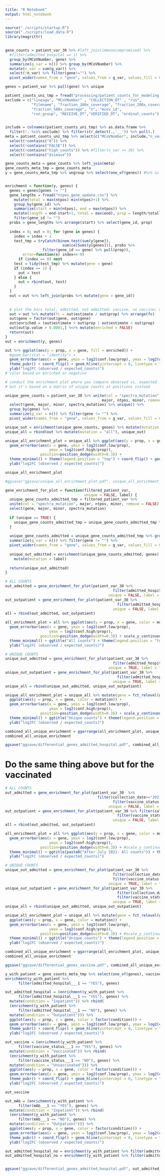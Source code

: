 ```yaml
---
title: "R Notebook"
output: html_notebook
---
```


```r
source("./scripts/startup.R")
source("./scripts/load_data.R")
library(magrittr)

  
gene_counts = patient_var_30 %>% #left_join(immunocompromised) %>%
  #filter(admitted_hospital == 1) %>%
  group_by(MCoVNumber, gene) %>% 
  summarize(g_var = n()) %>% group_by(MCoVNumber) %>% 
  mutate(n_var = sum(g_var)) %>% 
  select(!n_var) %>% filter(gene!="") %>%
  pivot_wider(names_from = "gene", values_from = g_var, values_fill = 0)

genes = patient_var %>% pull(gene) %>% unique

patient_counts_uni_tmp = fread("processing/patient_counts_for_modeling.txt", data.table = F)
exclude = c("lineage", "MCoVNumber" , "COLLECTION_DT" , "run",
            "filename", "fraction_100x_coverage", "fraction_200x_coverage",
            "fraction_500x_coverage", "n", "mcov_id",
            "run_group", "RECEIVE_DT","VERIFIED_DT", "ordinal_counts")

  
include = colnames(patient_counts_uni_tmp) %>% as.data.frame %>% 
  filter(!. %in% exclude) %>% filter(str_detect(.,'__')) %>% pull(.)
meta = patient_counts_uni_tmp %>% select(c("MCoVNumber", include,"n_var")) %>%
  select(!contains("0")) %>%
  select(!contains("FALSE")) %>%
  select(!contains("high_counts")) %>% #filter(n_var <= 30) %>%
  select(!contains("disease"))

gene_counts_meta = gene_counts %>% left_join(meta)
gene_counts_meta_tmp = gene_counts_meta
y = gene_counts_meta_tmp %>% ungroup %>% select(one_of(genes)) #%>% as.matrix


enrichment = function(y, genes) {
  genes = genes[genes != ""]
  gene_lengths = fread("ntpos_gene_update.csv") %>% 
    mutate(total = max(ntpos)-min(ntpos)+1) %>% 
    group_by(gene_id) %>%
    summarize(start = min(ntpos), end = max(ntpos)) %>% 
    mutate(length = end-start+1, total = max(end), prop = length/total) %>%
    filter(gene_id != "")
  probs = gene_lengths %>% arrange(start) %>% select(gene_id, prop)
  
  index = 0; out = 0; for (gene in genes) {
    index = index + 1
    test_tmp = tryCatch(binom.test(sum(y[gene]), 
                          sum(colSums(y[genes])), probs %>% 
                 filter(gene_id == gene) %>% pull(prop)),
        error=function(e) index<<-0)
      if (index == 0) next
    test = tidy(test_tmp) %>% mutate(gene = gene)
    if (index == 1) {
      out = test
    } else {
      out = rbind(out, test)
    }
  }
  out = out %>% left_join(probs %>% mutate(gene = gene_id))
  
  
  # plot the bars total, admitted, not admitted; vaccine, no vaccine; mab vs no mab.
  out = out %>% mutate(fc = out$estimate / out$prop) %>% arrange(fc)
  out$gene = factor(out$gene, out$gene)
  out$enriched = (out$estimate > out$prop | out$estimate < out$prop)
  out[out$p.value > 0.0001,] %<>% mutate(enriched = FALSE)
  return(out)
}
out = enrichment(y, genes)

out %>% ggplot(aes(y = prop, x = gene, fill = enriched)) + 
  #geom_bar(stat = "identity") + 
  geom_errorbar(aes(x = gene, ymin = log2(conf.low/prop), ymax = log2(conf.high/prop))) +
  theme_pubr() + coord_flip() + geom_hline(yintercept = 0, linetype = "dashed") +
  ylab("log2FC (observed / expected_counts)")
# color based on enriched or negative
```

```r
# conduct the enrichment plot where you compare observed vs. expected 
# but it's based on a matrix of unique counts at positions instead

unique_gene_counts = patient_var_30 %>% unite(col = "spectra_mutation", 
                                            major, ntpos, minor, remove = FALSE) %>% 
  select(gene, major, minor, spectra_mutation) %>% unique() %>% 
  group_by(gene) %>% 
  summarize(g_var = n()) %>% filter(gene != "") %>%
  pivot_wider(names_from = "gene", values_from = g_var, values_fill = 0)

unique_out = enrichment(unique_gene_counts, genes) %>% mutate(mutation = "unique")
unique_all = rbind(out %>% mutate(mutation = "all"), unique_out)

unique_all_enrichment_plot = unique_all %>% ggplot(aes(y = prop, x = gene, color = mutation)) + 
  geom_errorbar(aes(x = gene, ymin = log2(conf.low/prop), 
                    ymax = log2(conf.high/prop)), 
                position=position_dodge(width=0.3)) +
  theme_minimal() + theme(legend.position = "top") + coord_flip() + geom_hline(yintercept = 0, linetype = "dashed") +
  ylab("log2FC (observed / expected_counts)")

unique_all_enrichment_plot

#ggsave("ggsave/unique_all_enrichment_plot.pdf", unique_all_enrichment_plot, height = 4, width = 3.5)

```


```r
gene_enrichment_for_plot = function(filtered_patient_var, 
                                    unique = FALSE, label) {
  unique_gene_counts_admitted_tmp = filtered_patient_var %>% 
  unite(col = "spectra_mutation", major, ntpos, minor, remove = FALSE) %>% 
  select(gene, major, minor, spectra_mutation)
  
  if (unique == TRUE) {
    unique_gene_counts_admitted_tmp = unique_gene_counts_admitted_tmp %>% unique()
  }
  
  unique_gene_counts_admitted = unique_gene_counts_admitted_tmp %>% group_by(gene) %>% 
  summarize(g_var = n()) %>% filter(gene != "") %>%
  pivot_wider(names_from = "gene", values_from = g_var, values_fill = 0)
  
  unique_out_admitted = enrichment(unique_gene_counts_admitted, genes) %>% 
    mutate(mutation = label)
  
  return(unique_out_admitted)
}

# ALL COUNTS
out_admitted = gene_enrichment_for_plot(patient_var_30 %>% 
                                                 filter(admitted_hospital == 1), 
                                               unique = FALSE, label = "admitted")
out_outpatient = gene_enrichment_for_plot(patient_var_30 %>% 
                                                   filter(admitted_hospital == 0),
                                                 unique = FALSE, label = "outpatient")
all = rbind(out_admitted, out_outpatient)

all_enrichment_plot = all %>% ggplot(aes(y = prop, x = gene, color = mutation)) + 
  geom_errorbar(aes(x = gene, ymin = log2(conf.low/prop), 
                    ymax = log2(conf.high/prop)), 
                position=position_dodge(width=0.3)) + scale_y_continuous(limits=c(-2, 2.5)) +
  theme_minimal() + ggtitle("All counts") + theme(legend.position = "top") + coord_flip() + geom_hline(yintercept = 0, linetype = "dashed") +
  ylab("log2FC (observed / expected_counts)")

# UNIQUE COUNTS
unique_out_admitted = gene_enrichment_for_plot(patient_var_30 %>% 
                                                 filter(admitted_hospital == 1), 
                                               unique = TRUE, label = "admitted")
unique_out_outpatient = gene_enrichment_for_plot(patient_var_30 %>% 
                                                   filter(admitted_hospital == 0),
                                                 unique = TRUE, label = "outpatient")
unique_all = rbind(unique_out_admitted, unique_out_outpatient)

unique_all_enrichment_plot = unique_all %>% mutate(gene = fct_relevel(gene, levels(all$gene))) %>%
  ggplot(aes(y = prop, x = gene, color = mutation)) + 
  geom_errorbar(aes(x = gene, ymin = log2(conf.low/prop), 
                    ymax = log2(conf.high/prop)), 
                position=position_dodge(width=0.3)) + scale_y_continuous(limits=c(-1, 1.7)) +
  theme_minimal() + ggtitle("Unique counts") + theme(legend.position = "top") + coord_flip() + geom_hline(yintercept = 0, linetype = "dashed") +
  ylab("log2FC (observed / expected_counts)")

combined_all_unique_enrichment = ggarrange(all_enrichment_plot, unique_all_enrichment_plot, common.legend = T)
combined_all_unique_enrichment

ggsave("ggsave/differential_genes_admitted_hospital.pdf", combined_all_unique_enrichment, height = 4.5, width = 7)
```

# Do the same thing above but for the vaccinated



```r
# ALL COUNTS
out_admitted = gene_enrichment_for_plot(patient_var_30  %>% 
                                          filter(collection_date>="2021-07-01") %>%
                                                 filter(vaccine_status == 1), 
                                               unique = FALSE, label = "vaccinated")
out_outpatient = gene_enrichment_for_plot(patient_var_30 %>% filter(collection_date>="2021-07-01") %>%
                                                   filter(vaccine_status == 0),
                                                 unique = FALSE, label = "unvacinated")
all = rbind(out_admitted, out_outpatient)

all_enrichment_plot = all %>% ggplot(aes(y = prop, x = gene, color = mutation)) + 
  geom_errorbar(aes(x = gene, ymin = log2(conf.low/prop), 
                    ymax = log2(conf.high/prop)), 
                position=position_dodge(width=0.3)) + #scale_y_continuous(limits=c(-2, 2.5)) +
  theme_minimal() + ggtitle(paste0("After July 2021: All counts")) + theme(legend.position = "top") + coord_flip() + geom_hline(yintercept = 0, linetype = "dashed") +
  ylab("log2FC (observed / expected_counts)")

# UNIQUE COUNTS
unique_out_admitted = gene_enrichment_for_plot(patient_var_30 %>% 
                                                 filter(collection_date>="2021-07-01") %>%
                                                 filter(vaccine_status == 1), 
                                               unique = TRUE, label = "vaccinated")
unique_out_outpatient = gene_enrichment_for_plot(patient_var_30 %>% 
                                                   filter(collection_date>="2021-07-01") %>%
                                                   filter(vaccine_status == 0),
                                                 unique = TRUE, label = "unvacinated")
unique_all = rbind(unique_out_admitted, unique_out_outpatient)

unique_all_enrichment_plot = unique_all %>% mutate(gene = fct_relevel(gene, levels(all$gene))) %>%
  ggplot(aes(y = prop, x = gene, color = mutation)) + 
  geom_errorbar(aes(x = gene, ymin = log2(conf.low/prop), 
                    ymax = log2(conf.high/prop)), 
                position=position_dodge(width=0.3)) + #scale_y_continuous(limits=c(-1, 1.7)) +
  theme_minimal() + ggtitle("Unique counts") + theme(legend.position = "top") + coord_flip() + geom_hline(yintercept = 0, linetype = "dashed") +
  ylab("log2FC (observed / expected_counts)")

combined_all_unique_enrichment = ggarrange(all_enrichment_plot, unique_all_enrichment_plot, common.legend = T)
combined_all_unique_enrichment

ggsave("ggsave/differential_genes_vaccine.pdf", combined_all_unique_enrichment, height = 4.5, width = 7)
```














```r
y_with_patient = gene_counts_meta_tmp %>% select(one_of(genes), vaccine_status___1, admitted_hospital___1, mAb___1)
enrichment(y_with_patient %>% 
      filter(admitted_hospital___1 == "YES"), genes)

out_admitted_hospital = (enrichment(y_with_patient %>% 
      filter(admitted_hospital___1 == "YES"), genes) %>%
  mutate(condition = "Inpatient")) %>% rbind(
  (enrichment(y_with_patient %>% 
      filter(admitted_hospital___1 == "NO"), genes) %>%
  mutate(condition = "Outpatient"))) %>%
  ggplot(aes(y = prop, x = gene, color = factor(condition))) + 
  geom_errorbar(aes(x = gene, ymin = log2(conf.low/prop), ymax = log2(conf.high/prop)), position=position_dodge(width=0.3)) +
  theme_pubr() + coord_flip() + geom_hline(yintercept = 0, linetype = "dashed") +
  ylab("log2FC (observed / expected_counts)")

out_vaccine = (enrichment(y_with_patient %>% 
      filter(vaccine_status___1 == "YES"), genes) %>%
  mutate(condition = "Vaccinated")) %>% rbind(
  (enrichment(y_with_patient %>% 
      filter(vaccine_status___1 == "NO"), genes) %>%
  mutate(condition = "Unvaccinated"))) %>%
  ggplot(aes(y = prop, x = gene, color = factor(condition))) + 
  geom_errorbar(aes(x = gene, ymin = log2(conf.low/prop), ymax = log2(conf.high/prop)), position=position_dodge(width=0.3)) +
  theme_pubr() + coord_flip() + geom_hline(yintercept = 0, linetype = "dashed") +
  ylab("log2FC (observed / expected_counts)")

out_vaccine

out_mAb = (enrichment(y_with_patient %>% 
      filter(mAb___1 == "YES"), genes) %>%
  mutate(condition = "Inpatient")) %>% rbind(
  (enrichment(y_with_patient %>% 
      filter(mAb___1 == "NO"), genes) %>%
  mutate(condition = "Outpatient"))) %>%
  ggplot(aes(y = prop, x = gene, color = factor(condition))) + 
  geom_errorbar(aes(x = gene, ymin = log2(conf.low/prop), ymax = log2(conf.high/prop)), position=position_dodge(width=0.3)) +
  theme_pubr() + coord_flip() + geom_hline(yintercept = 0, linetype = "dashed") +
  ylab("log2FC (observed / expected_counts)")

out_admitted_hospital_no = enrichment(y_with_patient %>% filter(admitted_hospital___1 == "NO"), genes)
out_admitted_hospital_no = enrichment(y_with_patient %>% filter(admitted_hospital___1 == "NO"), genes)


ggsave("ggsave/differential_genes_admitted_hospital.pdf", out_admitted_hospital, height = 5, width = 4.5)

```


